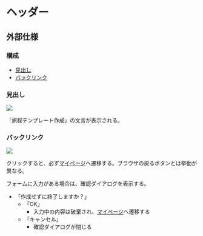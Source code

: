 
# ヘッダー

<ImageRow sp={sp} pc={pc} />

## 外部仕様

### 構成

- [見出し](#見出し)
- [バックリンク](#バックリンク)

### 見出し

<Image src={heading} width={300} />

「旅程テンプレート作成」の文言が表示される。

### バックリンク

<Image src={backLink} size={100} />

クリックすると、必ず[マイページ](/specs/features/settings/mypage)へ遷移する。ブラウザの戻るボタンとは挙動が異なる。

フォームに入力がある場合は、確認ダイアログを表示する。

- 「作成せずに終了しますか？」
  - 「OK」
    - 入力中の内容は破棄され、[マイページ](/specs/features/settings/mypage)へ遷移する
  - 「キャンセル」
    - 確認ダイアログが閉じる
